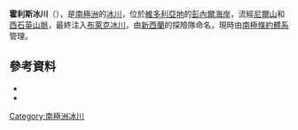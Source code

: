 {{coord|72|0|S|164|34|E|source:GNIS|display=title}}

'''霍利斯冰川'''（{{lang-en|Houliston Glacier}}），是[[南極洲|南極洲]]的[[冰川|冰川]]，位於[[維多利亞地|維多利亞地]]的[[彭內爾海岸|彭內爾海岸]]，流經[[尼爾山|尼爾山]]和[[西石英山脈|西石英山脈]]，最終注入[[布萊克冰川|布萊克冰川]]，由[[新西蘭|新西蘭]]的探險隊命名，現時由[[南極條約體系|南極條約體系]]管理。

==參考資料==
*{{cite gnis | type = antarid | id = 7057| name = Houliston Glacier | accessdate = 2012-06-28}}
*{{usgs-gazetteer|id=7057}}

{{Antarctica-geo-stub}}
[[Category:南極洲冰川|Category:南極洲冰川]]